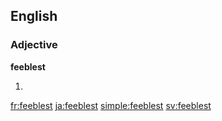 ==English==

===Adjective===
'''feeblest'''

# {{superlative of|feeble}}

[[fr:feeblest]]
[[ja:feeblest]]
[[simple:feeblest]]
[[sv:feeblest]]